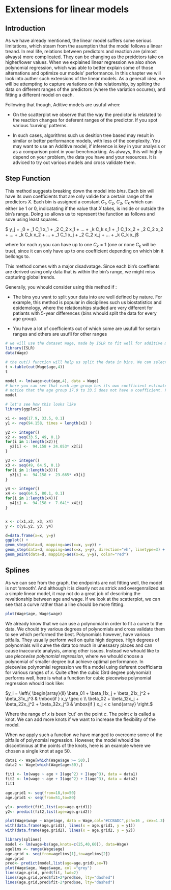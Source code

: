 # Extensions for linear models

## Introduction

As we have already mentioned, the linear model suffers some serious limitations, which steam from the asumption that the model follows a linear treand. In real life, relations between predictors and reaction are (almost always) more complicated. They can be changing as the preidctors take on higher/lower values. When we explained linear regression we also show polynomial regression, which was able to better explain some of those alternations and optimize our models' performance. In this chapter we will look into auther such extensions of the linear models. As a generall idea, we will be attempting to capture variations on this relationship, by spliting the data on different ranges of the predictors (where the variation occures), and fitting a different model on each.

Following that though, Aditive models are usuful when:

* On the scatterplot we observe that the way the predictor is relatated to the reaction changes for deferent ranges of the predictor. If you spot various 'curving' patterns.

* In such cases, algorithms such us desition tree based may result in similar or better performance models, with less of the complexity. You may want to use an Additive model, if inference is key in your analysis or as a comparison point in your benchmarking. As always, this will highly depend on your problem, the data you have and your resources. It is adviced to try out various models and cross validate them.

## Step Function

This method suggests breaking down the model into _bins_. Each bin will have its own coefficients that are only valide for a certain range of the predictors $X$. Each bin is assigned a constant $C_1$, $C_2$, $C_3$, $C_k$ which can either be 1 or 0, indicatating if the value that $X$ takes, is inside or outside the bin's range. Doing so allows us to represent the function as follows and sove using least squares.

$ y_j = \beta_0 + \beta_1 C_1 x_1 + \beta_2 C_2 x_1 + ... + \beta_k C_k x_1 + \beta_1 C_1 x_2 + \beta_2 C_2 x_2 + ... + \beta_k C_k x_2 + ... + \beta_1 C_1 x_j + \beta_2 C_2 x_j + ... + \beta_k C_k x_j$

where for each $x_j$ you can have up to one $C_k=1$ (one or none $C_k$ will be true), since it can only have up to one coefficient depending on which bin it bellongs to.

This method comes with a major disadvatage. Since each bin's coeffients are derived using only data that is within the bin's range, we might miss capturing global trends.

Generally, you whould consider using this method if :

* The bins you want to split your data into are well defined by nature. For example, this method is popular in disciplines such us biostatistics and epidemology, where the relationships studied are very different for patiants with 5-year differences (bins whould split the data for every age group).

* You have a lot of coefficients out of which some are usufull for sertain ranges and others are usufll for other ranges

```r
# we will use the dataset Wage, made by ISLR to fit well for additive models
library(ISLR)
data(Wage)

# the cut() function will help us split the data in bins. We can select how many bins we want, here we have selected 4. Furthermore, we can set the cutpoints, which whould be used to place each bin with the option breakes=,. If this is not spacified R will choose to place each bin uniformly acrros the range of x. In this case R has set a bin for every 15.5 year group.
t <-table(cut(Wage$age,4))
t

model <- lm(wage~cut(age,4), data = Wage)
# here you can see that each age group has its own coefficient estimate. 
# notice that the age group 17.9 to 33.5 does not have a coefficient. For those values prediction whould simply be their avarage wage given by the intercept $94.158.
model

# let's see how this looks like
library(ggplot2)

x1 <- seq(17.9, 33.5, 0.1)
y1 <- rep(94.158, times = length(x1) )

y2 <- integer()
x2 <- seq(33.5, 49, 0.1)
for(i in 1:length(x2)){
  y2[i] <-  94.158 + 24.053* x2[i]
}

y3 <- integer()
x3 <- seq(49, 64.5, 0.1)
for(i in 1:length(x3)){
  y3[i] <-  94.158 +  23.665* x3[i]
}

y4 <- integer()
x4 <- seq(64.5, 80.1, 0.1)
for(i in 1:length(x4)){
  y4[i] <-  94.158 +  7.641* x4[i]
}


x <- c(x1,x2, x3, x4)
y <- c(y1,y2, y3, y4)

d=data.frame(x=x, y=y)
ggplot() +
geom_step(data=d, mapping=aes(x=x, y=y)) +
geom_step(data=d, mapping=aes(x=x, y=y), direction="vh", linetype=3) +
geom_point(data=d, mapping=aes(x=x, y=y), color="red") 

```


## Splines

As we can see from the graph, the endpoints are not fitting well, the model is not 'smooth'. And although it is clearly not as strick and overgenralized as a simple linear model, it may not do a great job of describing the revaltionship between age and wage. If we look at the scatterplot, we can see that a curve rather than a line chould be more fitting.

```r
plot(Wage$age, Wage$wage)

```

We already know that we can use a polynomial in order to fit a curve to the data. We chould try various degrees of polynomials and cross validate them to see which performed the best. Polynomials however, have various pitfalls. They usually perform well on quite high degrees. High degrees of polynomials will curve the data too much in unessasry places and can cause inaccurate analysis, among other issues. Instead we whould like to use _piecewise polynomial regression_, where we whould choose a polynomial of smaller degree but achieve optimal performance. In piecewise polynomial regression we fit a model using deferent coefficiants for various ranges of $x$. Quite often the cubic (3rd degree polynomial) performs well, here is what a function for cubic piecewise polynomial regression whould look like:

$y_i = \left\{ \begin{array}{ll} \beta_01 + \beta_11x_j + \beta_21x_j^2 + \beta_31x_j^3 & \mbox{if } x_y \geq c \\ \beta_02 + \beta_12x_j + \beta_22x_j^2 + \beta_32x_j^3 & \mbox{if } x_j < c \end{array} \right.$ 

Where the range of $x$ is been 'cut' on the point $c$. The point $c$ is called a knot. We can add more knots if we want to increase the flexibility of the model.

When we apply such a function we have manged to overcome some of the pitfalls of polynomial regression. However, the model whould be discontinious at the points of the knots, here is an example where we chosen a single knot at age 50. 

```r
data1 <- Wage[which(Wage$age >= 50),]
data2 <- Wage[which(Wage$age<50),]

fit1 <- lm(wage ~ age + I(age^2) + I(age^3), data = data1)
fit2 <- lm(wage ~ age + I(age^2) + I(age^3), data = data2)
fit1

age.grid1 <- seq(from=18,to=50)
age.grid1 <- seq(from=51,to=80)

y1<- predict(fit1,list(age=age.grid1))
y2<- predict(fit2,list(age=age.grid2))

plot(Wage$wage ~ Wage$age, data = Wage,col="#CCBADC",pch=16 , cex=1.3)
with(data.frame(age.grid1), lines(x = age.grid1, y = y1))
with(data.frame(age.grid2), lines(x = age.grid2, y = y2))

```






```r
library(splines)
model <- lm(wage~bs(age,knots=c(25,40,60)), data=Wage)
agelims <- range(Wage$age)
age.grid <- seq(from=agelims[1],to=agelims[2])
age.grid
pred<- predict(model,list(age=age.grid),se=T)
plot(Wage$age, Wage$wage, col ="grey")
lines(age.grid, pred$fit, lwd=2)
lines(age.grid,pred$fit+2*pred$se, lty="dashed")
lines(age.grid,pred$fit-2*pred$se, lty="dashed")

```









